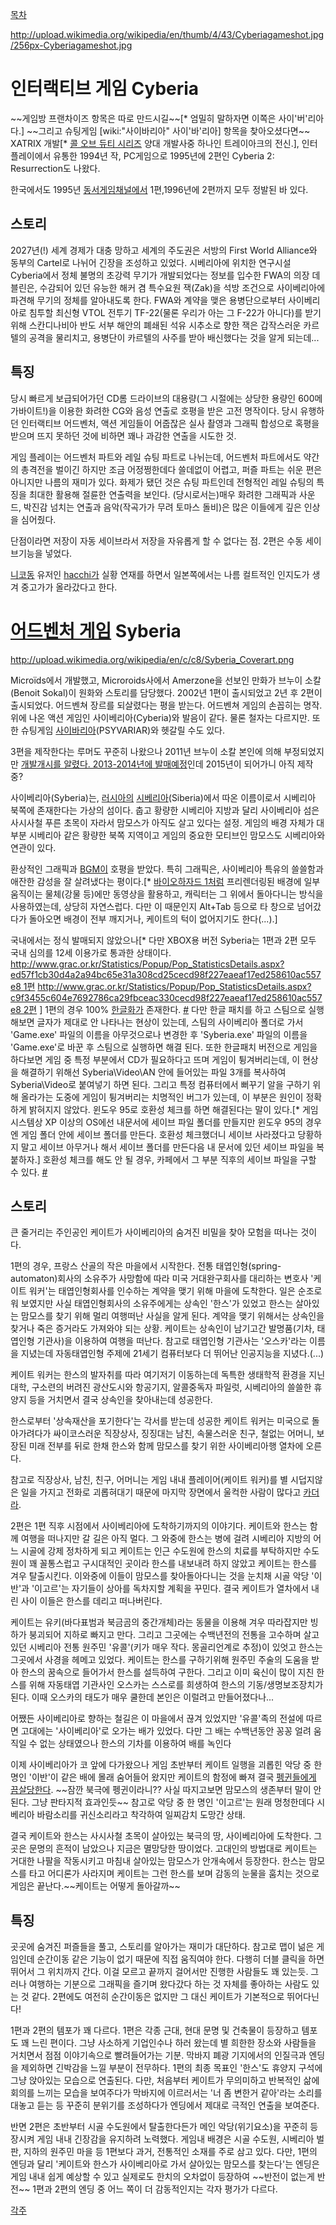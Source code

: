 [[목차]]

http://upload.wikimedia.org/wikipedia/en/thumb/4/43/Cyberiagameshot.jpg/256px-Cyberiagameshot.jpg
= 인터랙티브 게임 Cyberia =
~~게임방 프랜차이즈 항목은 따로 만드시길~~[* 엄밀히 말하자면 이쪽은 사이'버'리아다.]
~~그리고 슈팅게임 [wiki:"사이바리아" 사이'바'리아] 항목을 찾아오셨다면~~ 
XATRIX 개발[* [[콜 오브 듀티 시리즈]] 양대 개발사중 하나인 트레이아크의 전신.], 인터플레이에서 유통한 1994년 작, PC게임으로 1995년에 2편인 Cyberia 2: Resurrection도 나왔다.

한국에서도 1995년 [[동서게임채널]]에서 1편,1996년에 2편까지 모두 정발된 바 있다.
== 스토리 ==
2027년(!) 세계 경제가 대충 망하고 세계의 주도권은 서방의 First World Alliance와 동부의 Cartel로 나뉘어 긴장을 조성하고 있었다. 시베리아에 위치한 연구시설 Cyberia에서 정체 불명의 초강력 무기가 개발되었다는 정보를 입수한 FWA의 의장 데블린은, 수감되어 있던 유능한 해커 겸 특수요원 잭(Zak)을 석방 조건으로 사이베리아에 파견해 무기의 정체를 알아내도록 한다. FWA와 계약을 맺은 용병단으로부터 사이베리아로 침투할 최신형 VTOL 전투기 TF-22(물론 우리가 아는 그 F-22가 아니다)를 받기 위해 스칸디나비아 반도 서부 해안의 폐쇄된 석유 시추소로 향한 잭은 갑작스러운 카르텔의 공격을 물리치고, 용병단이 카르텔의 사주를 받아 배신했다는 것을 알게 되는데...

== 특징 ==
당시 빠르게 보급되어가던 CD롬 드라이브의 대용량(그 시절에는 상당한 용량인 600메가바이트!)을 이용한 화려한 CG와 음성 연출로 호평을 받은 고전 명작이다. 당시 유행하던 인터랙티브 어드벤처, 액션 게임들이 어줍잖은 실사 촬영과 그래픽 합성으로 혹평을 받으며 뜨지 못하던 것에 비하면 꽤나 과감한 연출을 시도한 것.

게임 플레이는 어드벤처 파트와 레일 슈팅 파트로 나뉘는데, 어드벤처 파트에서도 약간의 총격전을 벌이긴 하지만 조금 어정쩡한데다 쓸데없이 어렵고, 퍼즐 파트는 쉬운 편은 아니지만 나름의 재미가 있다.  화제가 됐던 것은 슈팅 파트인데 전형적인 레일 슈팅의 특징을 최대한 활용해 절륜한 연출력을 보인다. (당시로서는)매우 화려한 그래픽과 사운드, 박진감 넘치는 연출과 음악(작곡가가 무려 토마스 돌비)은 많은 이들에게 깊은 인상을 심어줬다.

단점이라면 저장이 자동 세이브라서 저장을 자유롭게 할 수 없다는 점. 2편은 수동 세이브기능을 넣었다.

[[니코동]] 유저인 [[hacchi]]가 실황 연재를 하면서 일본쪽에서는 나름 컬트적인 인지도가 생겨 중고가가 올라갔다고 한다.

= [[어드벤처 게임]] Syberia =
http://upload.wikimedia.org/wikipedia/en/c/c8/Syberia_Coverart.png

Microïds에서 개발했고, Microroids사에서 Amerzone을 선보인 만화가 브누이 소칼(Benoit Sokal)이 원화와 스토리를 담당했다. 2002년 1편이 출시되었고 2년 후 2편이 출시되었다. 어드벤쳐 장르를 되살렸다는 평을 받는다. 어드벤쳐 게임의 손꼽히는 명작. 위에 나온 액션 게임인 사이베리아(Cyberia)와 발음이 같다. 물론 철자는 다르지만.  또한 슈팅게임 [[사이바리아]](PSYVARIAR)와 헷갈릴 수도 있다.

3편을 제작한다는 루머도 꾸준히 나왔으나 2011년 브누이 소칼 본인에 의해 부정되었지만 [http://bbs2.ruliweb.daum.net/gaia/do/ruliweb/default/pc/27/read?articleId=1188362&objCate1=&bbsId=G003&searchKey=subjectNcontent&itemGroupId=1&itemId=&sortKey=depth&searchValue=%EC%82%AC%EC%9D%B4%EB%B2%A0%EB%A6%AC%EC%95%84&platformId=&pageIndex=1 개발개시를 알렸다. 2013-2014년에 발매예정]인데 2015년이 되어가니 아직 제작 중?

사이베리아(Syberia)는, [[러시아]]의 [[시베리아]](Siberia)에서 따온 이름이로서 시베리아 북쪽에 존재한다는 가상의 섬이다. 춥고 황량한 시베리아 지방과 달리 사이베리아 섬은 사시사철 푸른 초목이 자라서 맘모스가 아직도 살고 있다는 설정. 게임의 배경 자체가 대부분 시베리아 같은 황량한 북쪽 지역이고 게임의 중요한 모티브인 맘모스도 시베리아와 연관이 있다. 

환상적인 그래픽과 [[BGM]]이 호평을 받았다. 특히 그래픽은, 사이베리아 특유의 쓸쓸함과 애잔한 감성을 잘 살려냈다는 평이다.[* [[바이오하자드 1]]처럼 프리렌더링된 배경에 일부 움직이는 물체(강물 등)에만 동영상을 활용하고, 캐릭터는 그 위에서 돌아다니는 방식을 사용하였는데, 상당히 자연스럽다. 다만 이 때문인지 Alt+Tab 등으로 타 창으로 넘어갔다가 돌아오면 배경이 전부 깨지거나, 케이트의 턱이 없어지기도 한다(...).]

국내에서는 정식 발매되지 않았으나[* 다만 XBOX용 버전 Syberia는 1편과 2편 모두 국내 심의를 12세 이용가로 통과한 상태이다. [[http://www.grac.or.kr/Statistics/Popup/Pop_StatisticsDetails.aspx?ed57f1cb30d4a2a94bc65e31a308cd25cecd98f227eaeaf17ed258610ac557e8 1편]] [[http://www.grac.or.kr/Statistics/Popup/Pop_StatisticsDetails.aspx?c9f3455c604e7692786ca29fbceac330cecd98f227eaeaf17ed258610ac557e8 2편]] ] 1편의 경우 100% [[한글화]]가 존재한다. [http://cafe.naver.com/koreaadv/963 #] 다만 한글 패치를 하고 스팀으로 실행해보면 글자가 제대로 안 나타나는 현상이 있는데, 스팀의 사이베리아 폴더로 가서 'Game.exe' 파일의 이름을 아무것으로나 변경한 후 'Syberia.exe' 파일의 이름을 'Game.exe'로 바꾼 후 스팀으로 실행하면 해결 된다. 또한 한글패치 버전으로 게임을 하다보면 게임 중 특정 부분에서 CD가 필요하다고 뜨며 게임이 튕겨버리는데, 이 현상을 해결하기 위해선 Syberia\Video\AN 안에 들어있는 파일 3개를 복사하여 Syberia\Video로 붙여넣기 하면 된다. 그리고 특정 컴퓨터에서 뻐꾸기 알을 구하기 위해 올라가는 도중에 게임이 튕겨버리는 치명적인 버그가 있는데, 이 부분은 원인이 정확하게 밝혀지지 않았다. 윈도우 95로 호환성 체크를 하면 해결된다는 말이 있다.[* 게임 시스템상 XP 이상의 OS에선 내문서에 세이브 파일 폴더를 만들지만 윈도우 95의 경우엔 게임 폴더 안에 세이브 폴더를 만든다. 호환성 체크했더니 세이브 사라졌다고 당황하지 말고 세이브 아무거나 해서 세이브 폴더를 만든다음 내 문서에 있던 세이브 파일을 복붙하자.] 호환성 체크를 해도 안 될 경우, 카페에서 그 부분 직후의 세이브 파일을 구할 수 있다. [http://cafe.naver.com/koreaadv/964 #]
== 스토리 ==
큰 줄거리는 주인공인 케이트가 사이베리아의 숨겨진 비밀을 찾아 모험을 떠나는 것이다. 

1편의 경우, 프랑스 산골의 작은 마을에서 시작한다. 전통 태엽인형(spring-automaton)회사의 소유주가 사망함에 따라 미국 거대완구회사를 대리하는 변호사 '케이트 워커'는 태엽인형회사를 인수하는 계약을 맺기 위해 마을에 도착한다. 일은 순조로워 보였지만 사실 태엽인형회사의 소유주에게는 상속인 '한스'가 있었고 한스는 살아있는 맘모스를 찾기 위해 멀리 여행떠난 사실을 알게 된다. 계약을 맺기 위해서는 상속인을 찾거나 죽은 증거라도 가져와야 되는 상황. 케이트는 상속인이 남기고간 발명품(기차, 태엽인형 기관사)을 이용하여 여행을 떠난다. 참고로 태엽인형 기관사는 '오스카'라는 이름을 지녔는데 자동태엽인형 주제에 21세기 컴퓨터보다 더 뛰어난 인공지능을 지녔다.(...)

케이트 워커는 한스의 발자취를 따라 여기저기 이동하는데 독특한 생태학적 환경을 지닌 대학, 구소련의 버려진 광산도시와 항공기지, 알콜중독자 파일럿, 시베리아의 쓸쓸한 휴양지 등을 거치면서 결국 상속인을 찾아내는데 성공한다.

한스로부터 '상속재산을 포기한다'는 각서를 받는데 성공한 케이트 워커는 미국으로 돌아가려다가 싸이코스러운 직장상사, 징징대는 남친, 속물스러운 친구, 철없는 어머니, 보장된 미래 전부를 뒤로 한채 한스와 함께 맘모스를 찾기 위한 사이베리아행 열차에 오른다. 

참고로 직장상사, 남친, 친구, 어머니는 게임 내내 플레이어(케이트 워커)를 별 시덥지않은 일을 가지고 전화로 괴롭혀대기 때문에 마지막 장면에서 울컥한 사람이 많다고 [[카더라]].


2편은 1편 직후 시점에서 사이베리아에 도착하기까지의 이야기다. 케이트와 한스는 함께 여행을 떠나지만 갈 길은 아직 멀다. 그 와중에 한스는 병에 걸려 시베리아 지방의 어느 시골에 강제 정차하게 되고 케이트는 인근 수도원에 한스의 치료를 부탁하지만 수도원이 꽤 꼴통스럽고 구시대적인 곳이라 한스를 내보내려 하지 않았고 케이트는 한스를 겨우 탈출시킨다. 이와중에 이들이 맘모스를 찾아돌아다니는 것을 눈치채 시골 악당 '이반'과 '이고르'는 자기들이 상아를 독차지할 계획을 꾸민다. 결국 케이트가 열차에서 내린 사이 이들은 한스를 데리고 떠나버린다.

케이트는 유키(바다표범과 북금곰의 중간개체)라는 동물을 이용해 겨우 따라잡지만 빙하가 붕괴되어 지하로 빠지고 만다. 그리고 그곳에는 수백년전의 전통을 고수하며 살고 있던 시베리아 전통 원주민 '유콜'(키가 매우 작다. 몽골리언계로 추정)이 있엇고 한스는 그곳에서 사경을 헤메고 있었다. 케이트는 한스를 구하기위해 원주민 주술의 도움을 받아 한스의 꿈속으로 들어가서 한스를 설득하여 구한다. 그리고 이미 육신이 많이 지친 한스를 위해 자동태엽 기관사인 오스카는 스스로를 희생하여 한스의 기동/생명보조장치가 된다. 이때 오스카의 태도가 매우 쿨한데 본인은 이럴려고 만들어졌다나...

어쨌든 사이베리아로 향하는 철길은 이 마을에서 끊겨 있었지만 '유콜'족의 전설에 따르면 고대에는 '사이베리아'로 오가는 배가 있었다. 다만 그 배는 수백년동안 꽁꽁 얼려 움직일 수 없는 상태였으나 한스의 기차를 이용하여 배를 녹인다

이제 사이베리아가 코 앞에 다가왔으나 게임 초반부터 케이트 일행을 괴롭힌 악당 중 한 명인 '이반'이 같은 배에 몰래 숨어들어 왔지만 케이트의 함정에 빠져 결국 [[펭귄]]들에게 [[끔살]]당한다. ~~잠깐 북극에 펭귄이라니?? 사실 따지고보면 맘모스의 생존부터 말이 안된다. 그냥 판타지적 효과인듯~~ 참고로 악당 중 한 명인 '이고르'는 원래 멍청한데다 시베리아 바람소리를 귀신소리라고 착각하여 일찌감치 도망간 상태.

결국 케이트와 한스는 사시사철 초목이 살아있는 북극의 땅, 사이베리아에 도착한다. 그곳은 문명의 흔적이 남았으나 지금은 멸망당한 땅이었다. 고대인의 방법대로 케이트는 거대한 나팔을 작동시키고 마침내 살아있는 맘모스가 안개속에서 등장한다. 한스는 맘모스를 타고 어디론가 사라지며 케이트는 그런 한스를 보며 감동의 눈물을 훔치는 것으로 게임은 끝난다.~~케이트는 어떻게 돌아갈까~~

== 특징 ==
곳곳에 숨겨진 퍼즐들을 풀고, 스토리를 알아가는 재미가 대단하다. 참고로 맵이 넒은 게임인데 순간이동 같은 기능이 없기 때문에 직접 움직여야 한다. 다행히 더블 클릭을 하면 뛰어서 그 위치까지 간다. 이걸 모르고 끝까지 걸어서만 진행한 사람들도 꽤 있는듯. 그러나 여행하는 기분으로 그래픽을 즐기며 왔다갔다 하는 것 자체를 좋아하는 사람도 있는 것 같다. 2편에도 여전히 순간이동은 없지만 그 대신 케이트가  기본적으로 뛰어다닌다!

1편과 2편의 템포가 꽤 다르다. 1편은 각종 근대, 현대 문명 및 건축물이 등장하고 템포도 꽤 느린 편이다. 그냥 사소하게 기업인수나 하러 왔는데 별 희한한 장소와 사람들을 거치면서 점점 이야기속으로 빨려들어가는 기분. 막바지 폐광 기지에서의 인질극과 엔딩을 제외하면 긴박감을 느낄 부분이 전무하다. 1편의 최종 목표인 '한스'도 휴양지 구석에 그냥 앉아있는 모습으로 연출된다.  다만, 처음부터 케이트가 무의미하고 반복적인 삶에 회의를 느끼는 모습을 보여주다가 막바지에 이르러서는 '너 좀 변한거 같아'라는 소리를 대놓고 듣는 등 꾸준히 분위기를 조성하다가 엔딩에서 제대로 극적인 연출을 보여준다.

반면 2편은 초반부터 시골 수도원에서 탈출한다든가 메인 악당(위기요소)을 꾸준히 등장시켜 게임 내내 긴장감을 유지하려 노력했다. 게임내 배경은 시골 수도원, 시베리아 벌판, 지하의 원주민 마을 등 1편보다 과거, 전통적인 소재를 주로 삼고 있다.
다만, 1편의 엔딩과 달리 '케이트와 한스가 사이베리아로 가서 살아있는 맘모스를 찾는다'는 엔딩은 게임 내내 쉽게 예상할 수 있고 실제로도 한치의 오차없이 등장하여 ~~반전이 없는게 반전~~ 1편과 2편의 엔딩 중 어느 쪽이 더 감동적인지는 각자 평가가 다르다.

[[각주]]
